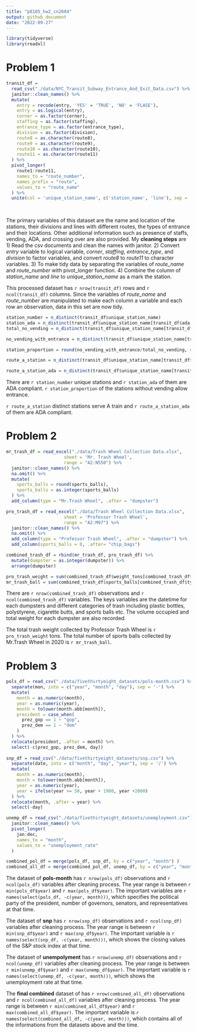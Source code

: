 ```yaml
---
title: "p8105_hw2_cn2604"
output: github_document
date: "2022-09-27"
---
```


```r
library(tidyverse)
library(readxl)
```
# Problem 1
```r
transit_df = 
  read_csv("./data/NYC_Transit_Subway_Entrance_And_Exit_Data.csv") %>% 
  janitor::clean_names() %>% 
  mutate(
    entry = recode(entry, 'YES' = 'TRUE', 'NO' = 'FLASE'),
    entry = as.logical(entry),
    corner = as.factor(corner),
    staffing = as.factor(staffing),
    entrance_type = as.factor(entrance_type),
    division = as.factor(division),
    route8 = as.character(route8),
    route9 = as.character(route9),
    route10 = as.character(route10),
    route11 = as.character(route11)
  ) %>% 
  pivot_longer(
    route1:route11,
    names_to = "route_number",
    names_prefix = "route",
    values_to = "route_name"
  ) %>% 
  unite(col = 'unique_station_name', c('station_name', 'line'), sep = ' ')
  
  
```
The primary variables of this dataset are the name and location of the stations, their divisions and lines with different routes, the types of entrance and their locations. Other additional information such as presence of staffs, vending, ADA, and crossing over are also provided.
My __cleaning steps__ are 
1) Read the csv documents and clean the names with janitor.
2) Convert _entry_ variable to logical variable, _corner_, _staffing_, _entrance_type_, and _division_ to factor variables, and convert _route8_ to _route11_ to character variables.
3) To make tidy data by separating the variables of _route_name_ and _route_number_ with pivot_longer function.
4) Combine the column of _station_name_ and _line_ to _unique_station_name_ as a mark the station.

This processed dataset has `r nrow(transit_df)` rows and `r ncol(transit_df)` columns. Since the variables of  _route_name_ and _route_number_ are manipulated to make each column a variable and each row an observation, data in this set are now tidy. 

```r
station_number = n_distinct(transit_df$unique_station_name)
station_ada = n_distinct(transit_df$unique_station_name[transit_df$ada == TRUE])
total_no_vending = n_distinct(transit_df$unique_station_name[transit_df$vending == 'NO'])

no_vending_with_entrance = n_distinct(transit_df$unique_station_name[transit_df$vending == 'NO' & transit_df$entry == TRUE])

station_proportion = round(no_vending_with_entrance/total_no_vending, digits = 2)

route_a_station = n_distinct(transit_df$unique_station_name[transit_df$route_name == 'A'])

route_a_station_ada = n_distinct(transit_df$unique_station_name[transit_df$route_name == 'A' & transit_df$ada == TRUE])
```

There are `r station_number` unique stations and `r station_ada` of them are ADA compliant. `r station_proportion` of the stations without vending allow entrance.

`r route_a_station` distinct stations serve A train and `r route_a_station_ada` of them are ADA compliant.

# Problem 2

```r
mr_trash_df = read_excel("./data/Trash Wheel Collection Data.xlsx",
                      sheet = 'Mr. Trash Wheel',
                      range = "A2:N550") %>% 
  janitor::clean_names() %>% 
  na.omit() %>% 
  mutate(
    sports_balls = round(sports_balls),
    sports_balls = as.integer(sports_balls)
  ) %>% 
  add_column(type = "Mr.Trash Wheel", .after = "dumpster")

pro_trash_df = read_excel("./data/Trash Wheel Collection Data.xlsx",
                      sheet = 'Professor Trash Wheel',
                      range = "A2:M97") %>% 
  janitor::clean_names() %>% 
  na.omit() %>% 
  add_column(type = "Professor Trash Wheel", .after = "dumpster") %>% 
  add_column(sports_balls = 0, .after= "chip_bags")

combined_trash_df = rbind(mr_trash_df, pro_trash_df) %>% 
  mutate(dumpster = as.integer(dumpster)) %>% 
  arrange(dumpster)

pro_trash_weight = sum(combined_trash_df$weight_tons[combined_trash_df$type == "Professor Trash Wheel"])
mr_trash_ball = sum(combined_trash_df$sports_balls[combined_trash_df$type == "Mr.Trash Wheel" & combined_trash_df$year == 2020])
```
There are `r nrow(combined_trash_df)` observations and `r ncol(combined_trash_df)` variables. The keys variables are the datetime for each dumpsters and different categories of trash including plastic bottles, polystyrene, cigarette butts, and sports balls etc. The volume occupied and total weight for each dumpster are also recorded. 

The total trash weight collected by Professor Trash Wheel is `r pro_trash_weight` tons. The total number of sports balls collected by Mr.Trash Wheel in 2020 is `r mr_trash_ball`.

# Problem 3

```r
pols_df = read_csv("./data/fivethirtyeight_datasets/pols-month.csv") %>% 
  separate(mon, into = c("year", "month", "day"), sep = '-') %>% 
  mutate(
    month = as.numeric(month),
    year = as.numeric(year),
    month = tolower(month.abb[month]),
    president = case_when(
      prez_gop == 1 ~ "gop",
      prez_dem == 1 ~ "dem"
    )
  ) %>% 
  relocate(president, .after = month) %>% 
  select(-c(prez_gop, prez_dem, day))
  
snp_df = read_csv("./data/fivethirtyeight_datasets/snp.csv") %>% 
  separate(date, into = c("month", "day", "year"), sep = '/') %>% 
  mutate(
    month = as.numeric(month),
    month = tolower(month.abb[month]),
    year = as.numeric(year),
    year = ifelse(year >= 50, year + 1900, year +2000)
  ) %>% 
  relocate(month, .after = year) %>% 
  select(-day)

unemp_df = read_csv("./data/fivethirtyeight_datasets/unemployment.csv") %>% 
  janitor::clean_names() %>%
  pivot_longer(
    jan:dec,
    names_to = "month",
    values_to = "unemployment_rate"
  )

combined_pol_df = merge(pols_df, snp_df, by = c("year", "month") )
combined_all_df = merge(combined_pol_df, unemp_df, by = c("year", "month"))
```
The dataset of __pols-month__ has `r nrow(pols_df)` observations and `r ncol(pols_df)` variables after cleaning process. The year range is between `r min(pols_df$year)` and `r max(pols_df$year)`. The important variables are `r names(select(pols_df, -c(year, month)))`, which specifies the political party of the president, number of governors, senators, and representatives at that time.

The dataset of __snp__ has `r nrow(snp_df)` observations and `r ncol(snp_df)` variables after cleaning process. The year range is between `r min(snp_df$year)` and `r max(snp_df$year)`. The important variable is `r names(select(snp_df, -c(year, month)))`, which shows the closing values of the S&P stock index at that time.

The dataset of __unempolyment__ has `r nrow(unemp_df)` observations and `r ncol(unemp_df)` variables after cleaning process. The year range is between `r min(unemp_df$year)` and `r max(unemp_df$year)`. The important variable is `r names(select(unemp_df, -c(year, month)))`, which shows the unemployment rate at that time.

The __final combined__ dataset of has `r nrow(combined_all_df)` observations and `r ncol(combined_all_df)` variables after cleaning process. The year range is between `r min(combined_all_df$year)` and `r max(combined_all_df$year)`. The important variable is `r names(select(combined_all_df, -c(year, month)))`, which contains all of the informations from the datasets above and the time.

